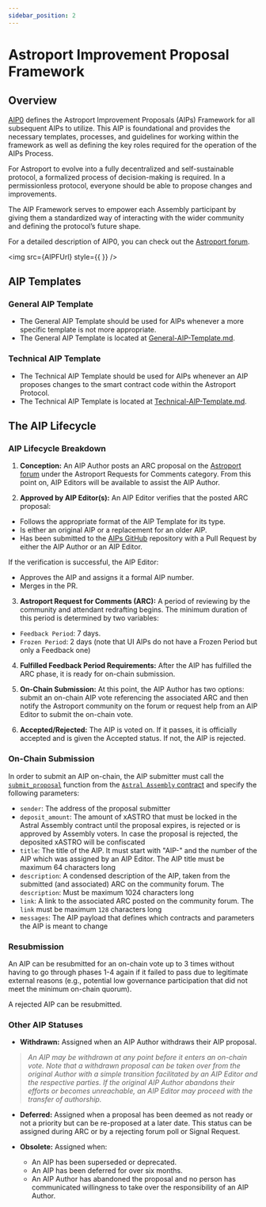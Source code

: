 ```yaml
---
sidebar_position: 2
---
```




# Astroport Improvement Proposal Framework

## Overview
[AIP0](https://github.com/astroport-fi/aips/blob/main/aip/AIP0/aip0.md) defines the Astroport Improvement Proposals (AIPs) Framework for all subsequent AIPs to utilize. This AIP is foundational and provides the necessary templates, processes, and guidelines for working within the framework as well as defining the key roles required for the operation of the AIPs Process.

For Astroport to evolve into a fully decentralized and self-sustainable protocol, a formalized process of decision-making is required. In a permissionless protocol, everyone should be able to propose changes and improvements.

The AIP Framework serves to empower each Assembly participant by giving them a standardized way of interacting with the wider community and defining the protocol’s future shape.

For a detailed description of AIP0, you can check out the [Astroport forum](https://forum.astroport.fi/t/arc-0-the-astroport-improvement-proposal-framework/149).

<img src={AIPFUrl} style={{ }} />

## AIP Templates

### General AIP Template

- The General AIP Template should be used for AIPs whenever a more specific template is not more appropriate.
- The General AIP Template is located at [General-AIP-Template.md](https://github.com/astroport-fi/aips/blob/main/aip/AIP0/General-AIP-Template.md).

### Technical AIP Template

- The Technical AIP Template should be used for AIPs whenever an AIP proposes changes to the smart contract code within the Astroport Protocol.
- The Technical AIP Template is located at [Technical-AIP-Template.md](https://github.com/astroport-fi/aips/blob/main/aip/AIP0/Technical-AIP-Template.md).

## The AIP Lifecycle

### AIP Lifecycle Breakdown

1. **Conception:** An AIP Author posts an ARC proposal on the [Astroport forum](https://forum.astroport.fi/) under the Astroport Requests for Comments category. From this point on, AIP Editors will be available to assist the AIP Author.

2. **Approved by AIP Editor(s):** An AIP Editor verifies that the posted ARC proposal:

- Follows the appropriate format of the AIP Template for its type.
- Is either an original AIP or a replacement for an older AIP.
- Has been submitted to the [AIPs GitHub](https://github.com/astroport-fi/aips) repository with a Pull Request by either the AIP Author or an AIP Editor.

If the verification is successful, the AIP Editor:

- Approves the AIP and assigns it a formal AIP number.
- Merges in the PR.

3. **Astroport Request for Comments (ARC):** A period of reviewing by the community and attendant redrafting begins. The minimum duration of this period is determined by two variables:

- `Feedback Period`: 7 days.
- `Frozen Period`: 2 days (note that UI AIPs do not have a Frozen Period but only a Feedback one)

4. **Fulfilled Feedback Period Requirements:** After the AIP has fulfilled the ARC phase, it is ready for on-chain submission.

5. **On-Chain Submission:** At this point, the AIP Author has two options: submit an on-chain AIP vote referencing the associated ARC and then notify the Astroport community on the forum or request help from an AIP Editor to submit the on-chain vote.

6. **Accepted/Rejected:** The AIP is voted on. If it passes, it is officially accepted and is given the Accepted status. If not, the AIP is rejected.

### On-Chain Submission

In order to submit an AIP on-chain, the AIP submitter must call the [`submit_proposal`](../develop/smart-contracts/astral-assembly#submit_proposal) function from the [`Astral Assembly` contract](../develop/smart-contracts/astral-assembly) and specify the following parameters:

- `sender`: The address of the proposal submitter
- `deposit_amount`: The amount of xASTRO that must be locked in the Astral Assembly contract until the proposal expires, is rejected or is approved by Assembly voters. In case the proposal is rejected, the deposited xASTRO will be confiscated
- `title`: The title of the AIP. It must start with "AIP-" and the number of the AIP which was assigned by an AIP Editor. The AIP title must be maximum 64 characters long
-  `description`: A condensed description of the AIP, taken from the submitted (and associated) ARC on the community forum. The `description`: Must be maximum 1024 characters long
- `link`: A link to the associated ARC posted on the community forum. The `link` must be maximum `128` characters long
- `messages`: The AIP payload that defines which contracts and parameters the AIP is meant to change

### Resubmission

An AIP can be resubmitted for an on-chain vote up to 3 times without having to go through phases 1-4 again if it failed to pass due to legitimate external reasons (e.g., potential low governance participation that did not meet the minimum on-chain quorum).

A rejected AIP can be resubmitted.

### Other AIP Statuses

- **Withdrawn:** Assigned when an AIP Author withdraws their AIP proposal.

> *An AIP may be withdrawn at any point before it enters an on-chain vote. Note that a withdrawn proposal can be taken over from the original Author with a simple transition facilitated by an AIP Editor and the respective parties. If the original AIP Author abandons their efforts or becomes unreachable, an AIP Editor may proceed with the transfer of authorship.*

- **Deferred:** Assigned when a proposal has been deemed as not ready or not a priority but can be re-proposed at a later date. This status can be assigned during ARC or by a rejecting forum poll or Signal Request.

- **Obsolete:** Assigned when:

    - An AIP has been superseded or deprecated.
    - An AIP has been deferred for over six months.
    - An AIP Author has abandoned the proposal and no person has communicated willingness to take over the responsibility of an AIP Author.
